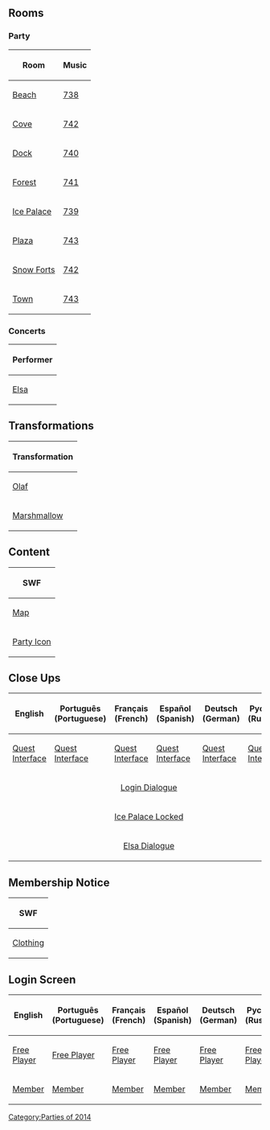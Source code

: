 {{CPW|Frozen Party|Frozen - Uma Festa Congelante}}

==Rooms==
===Party===
<center>
{|class="wikitable" border="1"
!Room!!Music
|-
|[[Media:RoomsBeach-FrozenParty.swf|Beach]]||[[Media:Music738.swf|738]]
|-
|[[Media:RoomsCove-FrozenParty.swf|Cove]]||[[Media:Music742.swf|742]]
|-
|[[Media:RoomsDock-FrozenParty.swf|Dock]]||[[Media:Music740.swf|740]]
|-
|[[Media:RoomsForest-FrozenParty.swf|Forest]]||[[Media:Music741.swf|741]]
|-
|[[Media:RoomsParty1-FrozenParty.swf|Ice Palace]]||[[Media:Music739.swf|739]]
|-
|[[Media:RoomsPlaza-FrozenParty.swf|Plaza]]||[[Media:Music743.swf|743]]
|-
|[[Media:RoomsForts-FrozenParty.swf|Snow Forts]]||[[Media:Music742.swf|742]]
|-
|[[Media:RoomsTown-FrozenParty.swf|Town]]||[[Media:Music743.swf|743]]
|}
</center>

===Concerts===
<center>
{|class="wikitable" border="1"
!Performer
|-
|[[Media:RoomsConcertsElsaconcert.swf|Elsa]]
|}
</center>

==Transformations==
<center>
{|class="wikitable" border="1"
!Transformation
|-
|[[Media:AvatarSpritesOlaf.swf|Olaf]]
|-
|[[Media:AvatarSpritesMarshmallow.swf|Marshmallow]]
|}
</center>

==Content==
<center>
{|class="wikitable" border="1"
!SWF
|-
|[[Media:ContentMap-FrozenParty.swf|Map]]
|-
|[[Media:ContentParty icon-FrozenParty.swf|Party Icon]]
|}
</center>

==Close Ups==
<center>
{|class="wikitable" border="1"
!English!!Português (Portuguese)!!Français (French)!!Español (Spanish)!!Deutsch (German)!!Русский (Russian)
|-
|[[Media:ENClose upsQuest interface-FrozenParty.swf|Quest Interface]]||[[Media:PTClose upsQuest interface-FrozenParty.swf|Quest Interface]]||[[Media:FRClose upsQuest interface-FrozenParty.swf|Quest Interface]]||[[Media:ESClose upsQuest interface-FrozenParty.swf|Quest Interface]]||[[Media:DEClose upsQuest interface-FrozenParty.swf|Quest Interface]]||[[Media:RUClose upsQuest interface-FrozenParty.swf|Quest Interface]]
|-
|colspan="6" rowspan="1" align="center" |[[Media:Close upsCharacter dialogue login-FrozenParty.swf|Login Dialogue]]
|-
|colspan="6" rowspan="1" align="center" |[[Media:Close upsIce palace locked-FrozenParty.swf|Ice Palace Locked]]
|-
|colspan="6" rowspan="1" align="center" |[[Media:Close upsCharacter dialogue Elsa-FrozenParty.swf|Elsa Dialogue]]
|}
</center>

==Membership Notice==
<center>
{|class="wikitable" border="1"
!SWF
|-
|[[Media:MembershipParty1-FrozenParty.swf|Clothing]]
|}
</center>

==Login Screen==
<center>
{|class="wikitable" border="1"
!English
!Português (Portuguese)
!Français (French)
!Español (Spanish)
!Deutsch (German)
!Русский (Russian)
|-
|[[Media:LoginScreen-ENFrozen-free-player-pp.swf|Free Player]]||[[Media:LoginScreen-PTFrozen-free-player-pp.swf|Free Player]]||[[Media:LoginScreen-FRFrozen-free-player-pp.swf|Free Player]]||[[Media:LoginScreen-ESFrozen-free-player-pp.swf|Free Player]]||[[Media:LoginScreen-DEFrozen-free-player-pp.swf|Free Player]]||[[Media:LoginScreen-RUFrozen-free-player-pp.swf|Free Player]]
|-
|[[Media:LoginScreen-ENFrozen-member-pp.swf|Member]]||[[Media:LoginScreen-PTFrozen-member-pp.swf|Member]]||[[Media:LoginScreen-FRFrozen-member-pp.swf|Member]]||[[Media:LoginScreen-ESFrozen-member-pp.swf|Member]]||[[Media:LoginScreen-DEFrozen-member-pp.swf|Member]]||[[Media:LoginScreen-RUFrozen-member-pp.swf|Member]]
|}
</center>
{{Parties}}

[[Category:Parties of 2014]]

